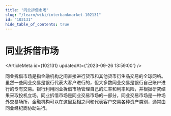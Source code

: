 ```yaml
---
title: "同业拆借市场"
slug: "/learn/wiki/interbankmarket-102131"
id: "102131"
hide_table_of_contents: true
---
```



# 同业拆借市场

<ArticleMeta id={102131} updatedAt={'2023-09-26 13:59:00'} />
<div className='border-solid border-b border-t-0 my-4 border-[var(--ifm-color-gray-300)]' />

同业拆借市场是指金融机构之间直接进行货币和其他货币衍生品交易的全球网络。虽然一些同业交易是银行代表大客户进行的，但大多数同业交易是银行自己账户进行的专有交易。银行利用同业拆借市场管理自己的汇率和利率风险，并根据研究结果采取投机立场。同业拆借市场是同业交易市场的一部分，同业交易市场是一种场外交易场所，金融机构可以在这里互相之间和代表客户交易各种资产类别，通常由同业经纪商协助进行。
